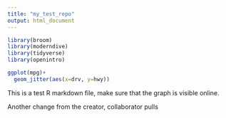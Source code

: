 ```yaml
---
title: "my_test_repo"
output: html_document
---
```


```r
library(broom)
library(moderndive)
library(tidyverse)
library(openintro)
```

```r
ggplot(mpg)+ 
  geom_jitter(aes(x=drv, y=hwy))
```


This is a test R markdown file, make sure that the graph is visible online. 

Another change from the creator, collaborator pulls 